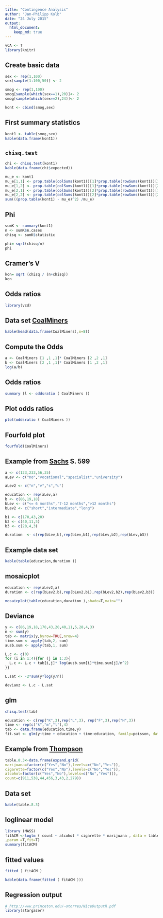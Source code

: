 ```yaml
---
title: "Contingence Analysis"
author: "Jan-Philipp Kolb"
date: "24 July 2015"
output:
  html_document:
    keep_md: true
---
```


```r
vCA <- T
library(knitr)
```



## Create basic data

```r
sex <- rep(1,100)
sex[sample(1:100,50)] <- 2
```

```r
smog <- rep(1,100)
smog[sample(which(sex==1),20)]<- 2
smog[sample(which(sex==2),24)]<- 2
```


```r
kont <- cbind(smog,sex)
```

## First summary statistics

```r
kont1 <- table(smog,sex)
kable(data.frame(kont1))
```


## `chisq.test`

```r
chi <- chisq.test(kont1)
kable(data.frame(chi$expected))
```



```r
mu_e <- kont1
mu_e[1,1] <- prop.table(colSums(kont1))[1]*prop.table(rowSums(kont1))[1]
mu_e[1,2] <- prop.table(colSums(kont1))[1]*prop.table(rowSums(kont1))[2]
mu_e[2,1] <- prop.table(colSums(kont1))[2]*prop.table(rowSums(kont1))[1]
mu_e[2,2] <- prop.table(colSums(kont1))[2]*prop.table(rowSums(kont1))[2]
sum(((prop.table(kont1) - mu_e)^2) /mu_e)
```

## Phi

```r
sumK <- summary(kont1)
n <- sumK$n.cases
chisq <- sumK$statistic

phi= sqrt(chisq/n)
phi
```

## Cramer's V

```r
kon= sqrt (chisq / (n+chisq))
kon
```

## Odds ratios

```r
library(vcd)
```

## Data set [CoalMiners](https://cran.r-project.org/web/packages/vcd/vcd.pdf)

```r
kable(head(data.frame(CoalMiners),n=8))
```

## Compute the Odds

```r
a <- CoalMiners [1 ,1 ,1]* CoalMiners [2 ,2 ,1]
b <- CoalMiners [2 ,1 ,1]* CoalMiners [1 ,2 ,1]
log(a/b)
```


## Odds ratios

```r
summary (l <- oddsratio ( CoalMiners ))
```


## Plot odds ratios

```r
plot(oddsratio ( CoalMiners ))
```

## Fourfold plot

```r
fourfold(CoalMiners)
```


## Example from [Sachs](https://books.google.de/books?hl=de&lr=&id=MLElBAAAQBAJ&oi=fnd&pg=PA1&dq=Angewandte+Statistik:+Methodensammlung+Mit+R&ots=Z8lQyvaNvv&sig=v0nbdnOOoG4fGy2SOJAb2vrE6To#v=onepage&q=Angewandte%20Statistik%3A%20Methodensammlung%20Mit%20R&f=false) S. 599


```r
a <- c(123,233,56,35)
aLev <- c("no","vocational","specialist","university")

aLev2 <- c("n","v","s","u")

education <- rep(aLev,a)
b <- c(86,19,18)
bLev <- c("<= 6 months","7-12 months",">12 months") 
bLev2 <- c("short","intermediate","long")

b1 <- c(170,43,20)
b2 <- c(40,11,5)
b3 <- c(28,4,3)

duration  <- c(rep(bLev,b),rep(bLev,b1),rep(bLev,b2),rep(bLev,b3))
```

## Example data set

```r
kable(table(education,duration ))
```

## mosaicplot

```r
education <- rep(aLev2,a)
duration <- c(rep(bLev2,b),rep(bLev2,b1),rep(bLev2,b2),rep(bLev2,b3))

mosaicplot(table(education,duration ),shade=T,main="")
```

## Deviance

```r
y <- c(86,19,18,170,43,20,40,11,5,28,4,3)
n <- sum(y)
tab <- matrix(y,byrow=TRUE,nrow=4)
time.sum <- apply(tab,2, sum)
ausb.sum <- apply(tab,1, sum)

L.c <- c(0)
for (i in 1:4){for (j in 1:3){
  L.c <- L.c + tab[i,j]* log(ausb.sum[i]*time.sum[j]/n^2)
}}

L.sat <- -2*sum(y*log(y/n))

devianz <- L.c - L.sat
```

## glm

```r
chisq.test(tab)

education <- c(rep("K",3),rep("L",3), rep("F",3),rep("H",3))
time <- rep(c("k","m","l"),4)
tab <- data.frame(education,time,y)
fit.sat <- glm(y~time + education + time:education, family=poisson, data=tab)
```


## Example from [Thompson](https://home.comcast.net/~lthompson221/Splusdiscrete2.pdf)

```r
table.8.3<-data.frame(expand.grid(
marijuana=factor(c("Yes","No"),levels=c("No","Yes")),
cigarette=factor(c("Yes","No"),levels=c("No","Yes")),
alcohol=factor(c("Yes","No"),levels=c("No","Yes"))),
count=c(911,538,44,456,3,43,2,279))
```

## Data set

```r
kable(table.8.3)
```

## loglinear model

```r
library (MASS)
fitACM <-loglm ( count ~ alcohol * cigarette * marijuana , data = table.8.3
,param =T,fit=T)
summary(fitACM)
```

## fitted values

```r
fitted ( fitACM )
```


```r
kable(data.frame(fitted ( fitACM )))
```


## Regression output

```r
# http://www.princeton.edu/~otorres/NiceOutputR.pdf
library(stargazer)
```

